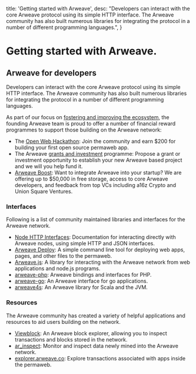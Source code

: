 
  title: 'Getting started with Arweave',
  desc: "Developers can interact with the core Arweave protocol using its simple HTTP interface. The Arweave community has also built numerous libraries for integrating the protocol in a number of different programming languages.",
}

# Getting started with Arweave.

## **Arweave for developers**

Developers can interact with the core Arweave protocol using its simple HTTP interface. The Arweave community has also built numerous libraries for integrating the protocol in a number of different programming languages.

As part of our focus on [fostering and improving the ecosystem](/get-involved/grants-funding), the founding Arweave team is proud to offer a number of financial reward programmes to support those building on the Arweave network:

- The [Open Web Hackathon](open_web_hackathon_link): Join the community and earn $200 for building your first open source permaweb app.
- The Arweave [grants and investment](/get-involved/grants-funding) programme: Propose a grant or investment opportunity to establish your new Arweave based project and we will you help fund it.
- [Arweave Boost](arweave_boost): Want to integrate Arweave into your startup? We are offering up to $50,000 in free storage, access to core Arweave developers, and feedback from top VCs including a16z Crypto and Union Square Ventures.

### Interfaces
<a className="anchor" id="interfaces"/>

Following is a list of community maintained libraries and interfaces for the Arweave network.

- [Node HTTP Interfaces](): Documentation for interacting directly with Arweave nodes, using simple HTTP and JSON interfaces.
- [Arweave Deploy](): A simple command line tool for deploying web apps, pages, and other files to the permaweb.
- [Arweave.js](): A library for interacting with the Arweave network from web applications and node.js programs.
- [arweave-php](): Arweave bindings and interfaces for PHP.
- [arweave-go](): An Arweave interface for go applications.
- [arweave4s](): An Arweave library for Scala and the JVM.

### Resources
<a className="anchor" id="resources"/>

The Arweave community has created a variety of helpful applications and resources to aid users building on the network.

- [Viewblock](): An Arweave block explorer, allowing you to inspect transactions and blocks stored in the network.
- [ar_inspect](): Monitor and inspect data newly mined into the Arweave network.
- [explorer.arweave.co](): Explore transactions associated with apps inside the permaweb.